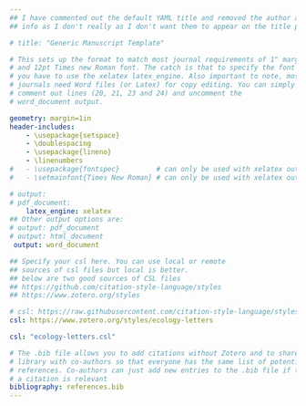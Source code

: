 ```yaml
---
## I have commented out the default YAML title and removed the author and data 
## info as I don't really as I don't want them to appear on the title page

# title: "Generic Manuscript Template"

# This sets up the format to match most journal requirements of 1" margins
# and 12pt Times new Roman font. The catch is that to specify the font
# you have to use the xelatex latex_engine. Also important to note, most 
# journals need Word files (or Latex) for copy editing. You can simply
# comment out lines (20, 21, 23 and 24) and uncomment the 
# word_document output. 

geometry: margin=1in
header-includes:
    - \usepackage{setspace}
    - \doublespacing
    - \usepackage{lineno}
    - \linenumbers
#   - \usepackage{fontspec}         # can only be used with xelatex output
#   - \setmainfont{Times New Roman} # can only be used with xelatex output

# output:
# pdf_document:
    latex_engine: xelatex
## Other output options are:
# output: pdf_document
# output: html_document
 output: word_document

## Specify your csl here. You can use local or remote 
## sources of csl files but local is better.
## below are two good sources of CSL files
## https://github.com/citation-style-language/styles
## https://www.zotero.org/styles

# csl: https://raw.githubusercontent.com/citation-style-language/styles/master/ecology-letters.csl
csl: https://www.zotero.org/styles/ecology-letters

csl: "ecology-letters.csl"

# The .bib file allows you to add citations without Zotero and to share your
# library with co-authors so that everyone has the same list of potential
# references. Co-authors can just add new entries to the .bib file if they think
# a citation is relevant
bibliography: references.bib
---
```


